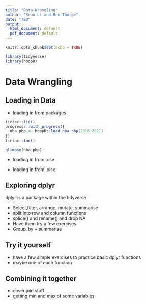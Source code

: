 ```yaml
---
title: "Data Wrangling"
author: "Sean Li and Ben Thorpe"
date: "TBD"
output:
  html_document: default
  pdf_document: default
---
```


```r
knitr::opts_chunk$set(echo = TRUE)
```

```r
library(tidyverse)
library(hoopR)
```


# Data Wrangling

## Loading in Data

- loading in from packages
```r
tictoc::tic()
progressr::with_progress({
  nba_pbp <- hoopR::load_nba_pbp(2016:2021)
})
tictoc::toc()
```

```r
glimpse(nba_pbp)
```


- loading in from .csv

- loading in from .xlsx

## Exploring dplyr

dplyr is a package within the tidyverse

- Select,filter, arrange, mutate, summarise
- split into row and column functions 
- splice() and rename() and drop NA
- Have them try a few exercises
- Group_by + summarise 




## Try it yourself 
- have a few simple exercises to practice basic dplyr functions
- maybe one of each function


## Combining it together

- cover join stuff
- getting min and max of some variables




